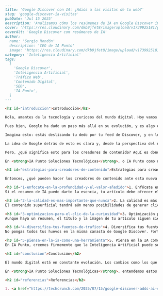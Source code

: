 ```markdown
---
title: 'Google Discover con IA: ¿Adiós a las visitas de tu web?'
slug: 'google-discover-ia-visitas'
pubDate: 'Jul 15 2025'
description: 'Analizamos cómo los resúmenes de IA en Google Discover impactan el tráfico web para creadores de contenido y qué estrategias adoptar para adaptarse a este cambio.'
cover: 'https://res.cloudinary.com/dkb9jfet8/image/upload/v1739925181/google_discover_ai.png'
coverAlt: 'Google Discover con resúmenes de IA'
author:
  name: 'Sergio Rondón'
  description: 'CEO de IA Punto'
  image: 'https://res.cloudinary.com/dkb9jfet8/image/upload/v1739925181/sergio_gdcaeh.png'
category: 'Inteligencia Artificial'
tags:
  [
    'Google Discover',
    'Inteligencia Artificial',
    'Tráfico Web',
    'Contenido Digital',
    'SEO',
    'IA Punto',
  ]
---

<h2 id="introduccion">Introducción</h2>

Hola, amantes de la tecnología y curiosos del mundo digital. Hoy vamos a conversar sobre un cambio interesante que está llegando a una de las herramientas que muchos de nosotros usamos a diario en nuestros teléfonos: <strong>Google Discover</strong>. Si eres de los que abren Google en tu móvil y ven una cascada de noticias, artículos y videos personalizados que te interesan, entonces ya conoces Discover. Es como tu propio asistente personal de contenido, siempre listo para mostrarte algo que te atrape.

Pues bien, Google ha dado un paso más allá en su evolución, y es algo que, si bien es emocionante para los usuarios, también nos hace pensar un poco a los que creamos contenido y a las empresas que lo publican. Han empezado a integrar <strong>resúmenes generados por Inteligencia Artificial (IA)</strong> directamente en Google Discover.

Imagina esto: estás deslizando tu dedo por tu feed de Discover, y en lugar de solo ver el título y una pequeña imagen de un artículo, de repente aparece un breve resumen creado por IA. Este resumen te da los puntos clave de la noticia o el artículo, todo antes de que tengas que hacer clic para entrar en la página completa. Por ahora, esta característica está apareciendo en dispositivos iOS y Android en Estados Unidos, con un enfoque inicial en temas de estilo de vida que están de moda, como deportes y entretenimiento.

La idea de Google detrás de esto es clara y, desde la perspectiva del usuario, suena bastante útil. Quieren que nos sea más fácil decidir qué páginas queremos visitar. Es decir, con un vistazo rápido al resumen de IA, puedes saber si el artículo es realmente lo que buscas o si ya has obtenido la información esencial sin necesidad de cargar la página completa. Esto podría ahorrarnos tiempo y clics, haciendo nuestra experiencia de navegación más eficiente.

Pero, ¿qué significa esto para los creadores de contenido? Aquí es donde surge la conversación y, para algunos, la preocupación. Los sitios web, blogs y portales de noticias dependen en gran medida del tráfico que reciben de plataformas como Google Discover. Cuando los usuarios hacen clic en sus enlaces, generan visitas, lo que a su vez se traduce en ingresos publicitarios y la posibilidad de fidelizar a su audiencia. Si un resumen de IA puede satisfacer la curiosidad del usuario, existe la posibilidad de que menos gente haga clic en el artículo original. Esto podría llevar a una disminución en el tráfico web para los editores, lo cual, naturalmente, es un desafío.

En <strong>IA Punto Soluciones Tecnológicas</strong>, o IA Punto como nos gusta llamarnos, estamos observando muy de cerca estos cambios. Entendemos que la integración de la IA en plataformas tan masivas como Google Discover no solo cambia el juego para los usuarios, sino que presenta nuevos desafíos y, lo que es más importante, nuevas oportunidades para las empresas y los creadores de contenido. Este movimiento de Google es un claro recordatorio de que la Inteligencia Artificial no es una moda pasajera, sino una fuerza transformadora que está redefiniendo cómo interactuamos con la información y cómo las empresas deben abordar su presencia digital.

<h2 id="estrategias-para-creadores-de-contenido">Estrategias para creadores de contenido</h2>

Entonces, ¿qué pueden hacer los creadores de contenido ante esta nueva realidad? La clave, como casi siempre en el mundo digital, es la adaptación y la innovación.

<h3 id="1-enfocate-en-la-profundidad-y-el-valor-añadido">1. Enfócate en la profundidad y el valor añadido</h3>
Si el resumen de IA puede darte la esencia, tu artículo debe ofrecer el corazón, el alma, los detalles, la perspectiva única, la investigación profunda o la experiencia personal que el resumen no puede capturar. Los usuarios que hagan clic, lo harán porque buscan más que una sinopsis; buscan un análisis, una solución, una historia completa.

<h3 id="2-la-calidad-es-mas-importante-que-nunca">2. La calidad es más importante que nunca</h3>
El contenido superficial tendrá aún menos posibilidades de generar clics. Ahora, más que nunca, es el momento de invertir en contenido de alta calidad, bien investigado, original y que realmente aporte valor.

<h3 id="3-optimizacion-para-el-clic-de-la-curiosidad">3. Optimización para el "clic de la curiosidad"</h3>
Aunque haya un resumen, el título y la imagen de tu artículo siguen siendo cruciales para despertar la curiosidad y la necesidad de saber más. Deben ser irresistibles y prometer algo que el resumen de IA no puede entregar por completo.

<h3 id="4-diversifica-tus-fuentes-de-trafico">4. Diversifica tus fuentes de tráfico</h3>
No pongas todos tus huevos en la misma canasta de Google Discover. Fortalece tu presencia en redes sociales, construye una lista de correos electrónicos, fomenta las visitas directas y la lealtad de tu audiencia.

<h3 id="5-piensa-en-la-ia-como-una-herramienta">5. Piensa en la IA como una herramienta, no solo un obstáculo</h3>
En IA Punto, creemos firmemente que la Inteligencia Artificial puede ser un aliado. Podemos explorar cómo usar la IA para mejorar la creación de contenido, desde la ideación hasta la optimización, asegurando que tus artículos no solo sean atractivos para los resúmenes, sino que también impulsen a los usuarios a querer más. ¿Podría la IA ayudarte a identificar los "ganchos" más efectivos para un clic, o a personalizar la experiencia del usuario una vez que llegan a tu sitio? Definitivamente sí.

<h2 id="conclusion">Conclusión</h2>

El mundo digital está en constante evolución. Los cambios como los que vemos en Google Discover nos recuerdan la importancia de ser flexibles, innovadores y estar siempre un paso adelante. Para los creadores de contenido, este es un llamado a elevar el listón y a pensar de manera más estratégica sobre cómo cautivar a su audiencia.

En <strong>IA Punto Soluciones Tecnológicas</strong>, entendemos estos desafíos y estamos aquí para ser tu socio en ese viaje. Nuestro equipo está listo para ayudarte a navegar por el complejo panorama de la IA y el contenido digital, transformando los desafíos tecnológicos en verdaderas ventajas para tu negocio. Porque al final del día, lo importante es seguir conectando con nuestra audiencia de la manera más efectiva posible.

<h2 id="referencias">Referencias</h2>

1. <a href="https://techcrunch.com/2025/07/15/google-discover-adds-ai-summaries-threatening-publishers-with-further-traffic-declines/" target="_blank" rel="noopener noreferrer">TechCrunch: Google Discover añade resúmenes de IA, amenazando a los editores con mayores descensos de tráfico</a>
```